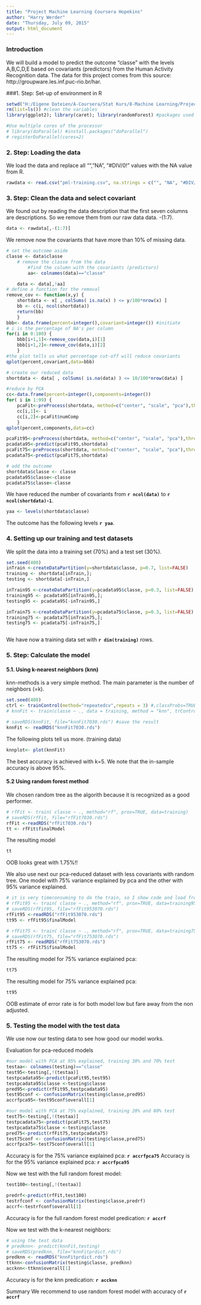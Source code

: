 ```yaml
---
title: "Project Machine Learning Coursera Hopekins"
author: "Harry Werder"
date: "Thursday, July 09, 2015"
output: html_document
---
```


### Introduction
We will build a model to predict the outcome "classe" with the levels A,B,C,D,E based on covariants (predictors) from the Human Activity Recognition data.
The data for this project comes from this source: http://groupware.les.inf.puc-rio.br/har. 

###1. Step: Set-up of environment in R

```r
setwd("H:/Eigene Dateien/A-Coursera/Stat Kurs/8-Machine Learning/Project") #working directory
rm(list=ls()) #clean the variables
library(ggplot2); library(caret); library(randomForest) #packages used

#Use multiple cores of the processor
# library(doParallel) #install.packages("doParallel")
# registerDoParallel(cores=2)
```


### 2. Step: Loading the data
We load the data and replace all "","NA", "#DIV/0!" values with the NA value from R.
```r
rawdata <- read.csv("pml-training.csv", na.strings = c("", "NA", "#DIV/0!") )
```

### 3. Step: Clean the data and select covariant
We found out by reading the data description that the first seven columns are descriptions.
So we remove them from our raw data data. -(1:7).
```r
data <- rawdata[,-(1:7)]
```

We remove now the covariants that have more than 10% of missing data.

```r
# set the outcome aside
classe <- data$classe
    # remove the classe from the data
        #find the column with the covariants (predictors)
        aa<- colnames(data)=="classe"

    data <- data[,!aa]
# define a function for the removal
remove_cov <- function(x,y) { 
    shortdata <- x[ , colSums( is.na(x) ) <= y/100*nrow(x) ]
    bb <- c(i, ncol(shortdata))
    return(bb)
    }
bbb<- data.frame(percent=integer(),covariant=integer()) #initiate
# i is the percentage of NA's per column
for(i in 0:100) {
    bbb[i+1,1]<-remove_cov(data,i)[1]
    bbb[i+1,2]<-remove_cov(data,i)[2]
    }
#the plot tells us what percentage cut-off will reduce covariants
qplot(percent,covariant,data=bbb)

# create our reduced data
shortdata <- data[ , colSums( is.na(data) ) <= 10/100*nrow(data) ]

#reduce by PCA
cc<-data.frame(percent=integer(),components=integer())
for( i in 1:99) {
    pcaFit<-preProcess(shortdata, method=c("center", "scale", "pca"),thresh=i/100)
    cc[i,1]<- i
    cc[i,2]<-pcaFit$numComp
    }
qplot(percent,components,data=cc)

pcaFit95<-preProcess(shortdata, method=c("center", "scale", "pca"),thresh=0.95)
pcadata95<-predict(pcaFit95,shortdata)
pcaFit75<-preProcess(shortdata, method=c("center", "scale", "pca"),thresh=0.75)
pcadata75<-predict(pcaFit75,shortdata)

# add the outcome
shortdata$classe <- classe
pcadata95$classe<-classe
pcadata75$classe<-classe
```

We have reduced the number of covariants from **`r ncol(data) `** to **`r ncol(shortdata)-1 `**.

```r
yaa <- levels(shortdata$classe)
```
The outcome has the following levels **`r yaa`**.


### 4. Setting up our training and test datasets
We split the data into a training set (70%) and a test set (30%).

```r
set.seed(400)
inTrain <-createDataPartition(y=shortdata$classe, p=0.7, list=FALSE)
training <- shortdata[inTrain,]; 
testing <- shortdata[-inTrain,]

inTrain95 <-createDataPartition(y=pcadata95$classe, p=0.3, list=FALSE)
training95 <- pcadata95[inTrain95,]; 
testing95 <- pcadata95[-inTrain95,]

inTrain75 <-createDataPartition(y=pcadata75$classe, p=0.3, list=FALSE)
training75 <- pcadata75[inTrain75,]; 
testing75 <- pcadata75[-inTrain75,]



```

We have now a training data set with **`r dim(training) `** rows.

### 5. Step: Calculate the model

#### 5.1. Using k-nearest neighbors (knn)
knn-methods is a very simple method. The main parameter is the number of neighbors (=k). 

```r
set.seed(400)
ctrl <- trainControl(method="repeatedcv",repeats = 3) #,classProbs=TRUE,summaryFunction = twoClassSummary)
# knnFit <- train(classe ~ ., data = training, method = "knn", trControl = ctrl, preProcess = c("center","scale"), tuneLength = 20)

# saveRDS(knnFit, file="knnFit7030.rds") #save the result
knnFit <- readRDS("knnFit7030.rds")

```

The following plots tell us more. (training data)
```r
knnplot<- plot(knnFit)
```

The best accuracy is achieved with k=5. We note that the in-sample accuracy is above 95%.


#### 5.2 Using random forest method

We chosen  random tree as the algorith because it is recognized as a good performer.
```r
# rfFit <- train( classe ~ ., method="rf", prox=TRUE, data=training)
# saveRDS(rfFit, file="rfFit7030.rds")
rfFit <-readRDS("rfFit7030.rds")
tt <- rfFit$finalModel
```
The resulting model
```r
tt
```
OOB looks great with 1.75%!!

We also use next our pca-reduced dataset with less covariants with random tree.
One model with 75% variance explained by pca and the other with 95% variance explained.
```r
# it is very timeconsuming to do the train, so I show code and load from file the result
# rfFit95 <- train( classe ~ ., method="rf", prox=TRUE, data=training95)
# saveRDS(rfFit95, file="rfFit953070.rds")
rfFit95 <-readRDS("rfFit953070.rds")
tt95 <- rfFit95$finalModel

# rfFit75 <- train( classe ~ ., method="rf", prox=TRUE, data=training75)
# saveRDS(rfFit75, file="rfFit753070.rds")
rfFit75 <- readRDS("rfFit753070.rds")
tt75 <- rfFit75$finalModel
```

The resulting model for 75% variance explained pca:
```r
tt75
```
The resulting model for 75% variance explained pca:
```r
tt95
```

OOB estimate of error rate is for both model low but fare away from the non adjusted.


### 5. Testing the model with the test data

We use now our testing data to see how good our model works.

Evaluation for pca-reduced models
```r

#our model with PCA at 95% explained, training 30% and 70% test
testaa<- colnames(testing)=="classe"
test95<-testing[,!(testaa)]
testpcadata95<-predict(pcaFit95,test95)
testpcadata95$classe <-testing$classe
pred95<-predict(rfFit95,testpcadata95)
test95conf <- confusionMatrix(testing$classe,pred95)
accrfpca95<-test95conf$overall[1]

#our model with PCA at 75% explained, training 20% and 80% test
test75<-testing[,!(testaa)]
testpcadata75<-predict(pcaFit75,test75)
testpcadata75$classe <-testing$classe
pred75<-predict(rfFit75,testpcadata75)
test75conf <- confusionMatrix(testing$classe,pred75)
accrfpca75<-test75conf$overall[1]
```

Accuracy is for the 75% variance explained pca: **`r accrfpca75 `**
Accuracy is for the 95% variance explained pca: **`r accrfpca95 `**

Now we test with the full random forest model:
```r
test100<-testing[,!(testaa)]

predrf<-predict(rfFit,test100)
testrfconf <- confusionMatrix(testing$classe,predrf)
accrf<-testrfconf$overall[1]
```

Accuracy is for the full random forest model predication: **`r accrf `**

Now we test with the k-nearest neighbors:
```r
# using the test data
# predknn<- predict(knnFit,testing)
# saveRDS(predknn, file="knnFitprdict.rds")
predknn <- readRDS("knnFitprdict.rds")
ttknn<-confusionMatrix(testing$classe, predknn)
accknn<-ttknn$overall[1]
```
Accuracy is for the knn predication: **`r accknn `**

Summary
We recommend to use random forest model with accuracy of **`r accrf `**



